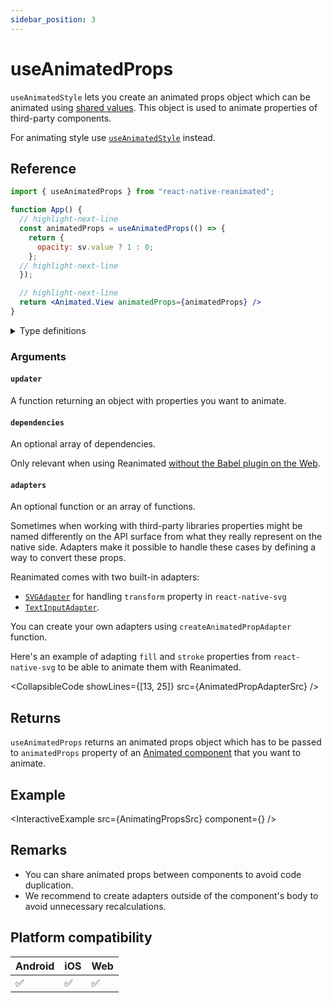 ```yaml
---
sidebar_position: 3
---
```


# useAnimatedProps

`useAnimatedStyle` lets you create an animated props object which can be animated using [shared values](/docs/fundamentals/glossary#shared-value). This object is used to animate properties of third-party components.

For animating style use [`useAnimatedStyle`](/docs/core/useAnimatedStyle) instead.

## Reference

```jsx
import { useAnimatedProps } from "react-native-reanimated";

function App() {
  // highlight-next-line
  const animatedProps = useAnimatedProps(() => {
    return {
      opacity: sv.value ? 1 : 0;
    };
  // highlight-next-line
  });

  // highlight-next-line
  return <Animated.View animatedProps={animatedProps} />
}
```

<details>
<summary>Type definitions</summary>

```typescript
function useAnimatedProps<T extends {}>(
  updater: () => Partial<T>,
  dependencies?: DependencyList | null,
  adapters?: PropsAdapterFunction | PropsAdapterFunction[] | null
): Partial<T>;
```

</details>

### Arguments

#### `updater`

A function returning an object with properties you want to animate.

#### `dependencies` <Optional/>

An optional array of dependencies.

Only relevant when using Reanimated [without the Babel plugin on the Web](https://docs.swmansion.com/react-native-reanimated/docs/fundamentals/web-support#web-without-a-babel-plugin).

#### `adapters` <Optional/>

An optional function or an array of functions.

Sometimes when working with third-party libraries properties might be named differently on the API surface from what they really represent on the native side. Adapters make it possible to handle these cases by defining a way to convert these props.

Reanimated comes with two built-in adapters:

- [`SVGAdapter`](https://github.com/software-mansion/react-native-reanimated/blob/Reanimated2/src/reanimated2/PropAdapters.ts#L19) for handling `transform` property in `react-native-svg`
- [`TextInputAdapter`](https://github.com/software-mansion/react-native-reanimated/blob/Reanimated2/src/reanimated2/PropAdapters.ts#L57).

You can create your own adapters using `createAnimatedPropAdapter` function.

Here's an example of adapting `fill` and `stroke` properties from `react-native-svg` to be able to animate them with Reanimated.


<CollapsibleCode showLines={[13, 25]} src={AnimatedPropAdapterSrc} />

## Returns

`useAnimatedProps` returns an animated props object which has to be passed to `animatedProps` property of an [Animated component](/docs/fundamentals/glossary#animated-component) that you want to animate.

## Example


<InteractiveExample src={AnimatingPropsSrc} component={<AnimatingProps />} />

## Remarks

- You can share animated props between components to avoid code duplication.
- We recommend to create adapters outside of the component's body to avoid unnecessary recalculations.

## Platform compatibility

<div className="compatibility">

| Android | iOS | Web |
| ------- | --- | --- |
| ✅      | ✅  | ✅  |

</div>
